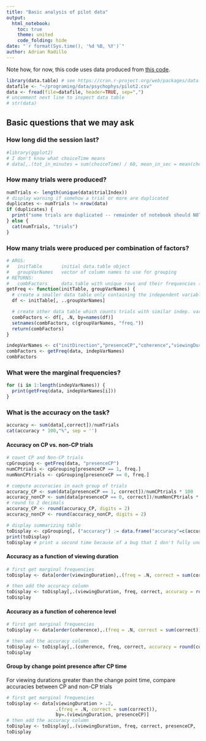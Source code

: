 ```yaml
---
title: "Basic analysis of pilot data"
output:
  html_notebook:
    toc: true
    theme: united
    code_folding: hide
date: "`r format(Sys.time(), '%d %B, %Y')`"
author: Adrian Radillo
---
```


<!-- 
executing  *Cmd+Shift+Enter*. 
Add a new chunk *Cmd+Option+I*.
*Cmd+Shift+K* to preview the HTML file -->
Note how, for now, this code uses data produced from [this code](https://github.com/TheGoldLab/SingleCP_DotsReversal_Task/releases/tag/pilot2).
```r
library(data.table) # see https://cran.r-project.org/web/packages/data.table/vignettes/datatable-intro.html for reference
datafile <- "~/programing/data/psychophys/pilot2.csv"
data <- fread(file=datafile, header=TRUE, sep=",")
# uncomment next line to inspect data table
# str(data)
```
## Basic questions that we may ask
### How long did the session last?
```r
#library(ggplot2)
# I don't know what choiceTime means
# data[,.(tot_in_minutes = sum(choiceTime) / 60, mean_in_sec = mean(choiceTime), var_in_sec_sq = var(choiceTime))]
```


### How many trials were produced?
```r
numTrials <- length(unique(data$trialIndex))
# display warning if somehow a trial or more are duplicated
duplicates <- numTrials != nrow(data)
if (duplicates) {
  print("some trials are duplicated -- remainder of notebook should NOT be executed")
} else {
  cat(numTrials, "trials")
}
```

### How many trials were produced per combination of factors? 
```r
# ARGS:
#   initTable       initial data.table object
#   groupVarNames   vector of column names to use for grouping
# RETURNS:
#   combFactors     data.table with unique rows and their frequencies (i.e. count)
getFreq <- function(initTable, groupVarNames) {
  # create a smaller data table only containing the independent variables
  df <- initTable[, ..groupVarNames]

  # create other data table which counts trials with similar indep. vars. values (freq. column)
  combFactors <- df[, .N, by=names(df)]
  setnames(combFactors, c(groupVarNames, "freq."))
  return(combFactors)
}
```

```r
indepVarNames <- c("initDirection","presenceCP","coherence","viewingDuration","probCP","timeCP")
combFactors <- getFreq(data, indepVarNames)
combFactors
```

### What were the marginal frequencies?
```r
for (i in 1:length(indepVarNames)) {
  print(getFreq(data, indepVarNames[i]))
}
```

### What is the accuracy on the task?
```r
accuracy <- sum(data[,correct])/numTrials
cat(accuracy * 100,"%", sep = '')
```
#### Accuracy on CP vs. non-CP trials
```r
# count CP and Non-CP trials
cpGrouping <- getFreq(data, "presenceCP")
numCPtrials <- cpGrouping[presenceCP == 1, freq.]
numNonCPtrials <- cpGrouping[presenceCP == 0, freq.]

# compute accuracies in each group of trials
accuracy_CP <- sum(data[presenceCP == 1, correct])/numCPtrials * 100
accuracy_nonCP <- sum(data[presenceCP == 0, correct])/numNonCPtrials * 100
# round to 2 decimals
accuracy_CP <- round(accuracy_CP, digits = 2)
accuracy_nonCP <- round(accuracy_nonCP, digits = 2)

# display summarizing table
toDisplay <- cpGrouping[, ("accuracy") := data.frame("accuracy"=c(accuracy_nonCP, accuracy_CP))]
print(toDisplay)
toDisplay # print a second time because of a bug that I don't fully understand (see https://github.com/IRkernel/IRkernel/issues/127 and https://github.com/rstudio/rmarkdown/issues/1002)
```

#### Accuracy as a function of viewing duration
```r
# first get marginal frequencies
toDisplay <- data[order(viewingDuration),.(freq = .N, correct = sum(correct)), by=viewingDuration]

# then add the accuracy column
toDisplay <- toDisplay[,.(viewingDuration, freq, correct, accuracy = round(correct/freq*100,digits=2))]
toDisplay
```

#### Accuracy as a function of coherence level
```r
# first get marginal frequencies
toDisplay <- data[order(coherence),.(freq = .N, correct = sum(correct)), by=coherence]

# then add the accuracy column
toDisplay <- toDisplay[,.(coherence, freq, correct, accuracy = round(correct/freq*100,digits=2))]
toDisplay
```

#### Group by change point presence after CP time
For viewing durations greater than the change point time, compare accuracies between CP and non-CP trials
```r
# first get marginal frequencies
toDisplay <- data[viewingDuration > .2,
                  .(freq = .N, correct = sum(correct)), 
                  by=.(viewingDuration, presenceCP)]
# then add the accuracy column
toDisplay <- toDisplay[,.(viewingDuration, freq, correct, presenceCP,  accuracy = round(correct/freq*100,digits=2))]
toDisplay
```

